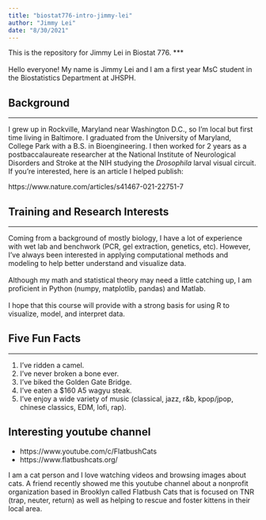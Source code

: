 ---
title: "biostat776-intro-jimmy-lei"
author: "Jimmy Lei"
date: "8/30/2021"
---

This is the repository for Jimmy Lei in Biostat 776.
***
<br><br>
Hello everyone! My name is Jimmy Lei and I am a first year MsC student in the Biostatistics Department at JHSPH.

## Background
***

I grew up in Rockville, Maryland near Washington D.C., so I'm local but first time living in Baltimore. I graduated from the University of Maryland, College Park with a B.S. in Bioengineering. I then worked for 2 years as a postbaccalaureate researcher at the National Institute of Neurological Disorders and Stroke at the NIH studying the *Drosophila* larval visual circuit. If you're interested, here is an article I helped publish:

https://www.nature.com/articles/s41467-021-22751-7

## Training and Research Interests
***

Coming from a background of mostly biology, I have a lot of experience with wet lab and benchwork (PCR, gel extraction, genetics, etc). However, I've always been interested in applying computational methods and modeling to help better understand and visualize data.<br><br>Although my math and statistical theory may need a little catching up, I am proficient in Python (numpy, matplotlib, pandas) and Matlab.<br><br>I hope that this course will provide with a strong basis for using R to visualize, model, and interpret data. 

## Five Fun Facts
***
1. I've ridden a camel.
2. I've never broken a bone ever.
3. I've biked the Golden Gate Bridge.
4. I've eaten a $160 A5 wagyu steak. 
5. I've enjoy a wide variety of music (classical, jazz, r&b, kpop/jpop, chinese classics, EDM, lofi, rap). 

## Interesting youtube channel

* https://www.youtube.com/c/FlatbushCats
* https://www.flatbushcats.org/

I am a cat person and I love watching videos and browsing images about cats. A friend recently showed me this youtube channel about a nonprofit organization based in Brooklyn called Flatbush Cats that is focused on TNR (trap, neuter, return) as well as helping to rescue and foster kittens in their local area. 
